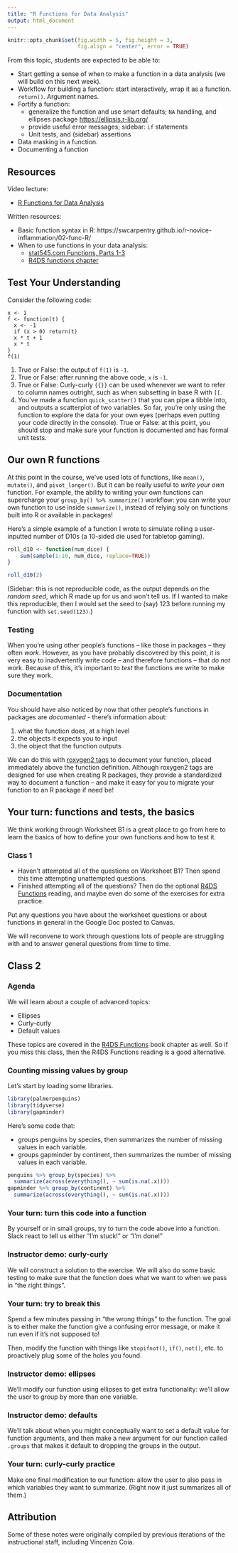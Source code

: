 ```yaml
---
title: "R Functions for Data Analysis"
output: html_document
---
```


```r
knitr::opts_chunk$set(fig.width = 5, fig.height = 3, 
                      fig.align = "center", error = TRUE)
```

From this topic, students are expected to be able to:

- Start getting a sense of when to make a function in a data analysis (we will build on this next week).
- Workflow for building a function: start interactively, wrap it as a function. `return()`. Argument names. 
- Fortify a function: 
  - generalize the function and use smart defaults; `NA` handling, and ellipses package [https://ellipsis.r-lib.org/](https://ellipsis.r-lib.org/)
  - provide useful error messages; sidebar: `if` statements
  - Unit tests, and (sidebar) assertions
- Data masking in a function.
- Documenting a function

<!-- What we're _not_ covering (this week): -->

<!-- - Documenting functions with roxygen2 (R packages) -->
<!-- - S3 objects (and other object oriented styles) (R packages) -->


## Resources

Video lecture: 

- [R Functions for Data Analysis](https://youtu.be/3nDgR7l5Tps)

Written resources:

- Basic function syntax in R: https://swcarpentry.github.io/r-novice-inflammation/02-func-R/
- When to use functions in your data analysis:
    - [stat545.com Functions, Parts 1-3](https://stat545.com/functions-part1.html)
    - [R4DS functions chapter](https://r4ds.had.co.nz/functions.html)

## Test Your Understanding

Consider the following code:

```
x <- 1
f <- function(t) {
  x <- -1
  if (x > 0) return(t)
  x * t + 1
  x * t
}
f(1)
```

1. True or False: the output of `f(1)` is `-1`. 
2. True or False: after running the above code, `x` is `-1`. 
3. True or False: Curly-curly `{{}}` can be used whenever we want to refer to column names outright, such as when subsetting in base R with `[[`.
4. You've made a function `quick_scatter()` that you can pipe a tibble into, and outputs a scatterplot of two variables. So far, you're only using the function to explore the data for your own eyes (perhaps even putting your code directly in the console). True or False: at this point, you should stop and make sure your function is documented and has formal unit tests. 


## Our own R functions

At this point in the course, we've used lots of functions, like `mean()`, `mutate()`, and `pivot_longer()`. But it can be really useful to *write your own* function. For example, the ability to writing your own functions can supercharge your `group_by() %>% summarize()` workflow: you can write your own function to use inside `summarize()`, instead of relying soly on functions built into R or available in packages! 

Here's a simple example of a function I wrote to simulate rolling a user-inputted number of D10s (a 10-sided die used for tabletop gaming).

```r
roll_d10 <- function(num_dice) { 
    sum(sample(1:10, num_dice, replace=TRUE))
}

roll_d10(2)
```

(Sidebar: this is not reproducible code, as the output depends on the *random seed*, which R made up for us and won't tell us. If I wanted to make this reproducible, then I would set the seed to (say) 123 before running my function with `set.seed(123)`.)

### Testing 

When you're using other people's functions -- like those in packages -- they often *work*. However, as you have probably discovered by this point, it is very easy to inadvertently write code -- and therefore functions -- that *do not* work. Because of this, it's important to *test* the functions we write to make sure they work. 

### Documentation

You should have also noticed by now that other people's functions in packages are *documented* - there's information about: 

1. what the function does, at a high level 
2. the objects it expects you to input 
3. the object that the function outputs 

We can do this with [roxygen2 tags](https://roxygen2.r-lib.org/articles/rd-formatting.html) to document your function, placed immediately above the function definition. Although roxygen2 tags are designed for use when creating R packages, they provide a standardized way to document a function -- and make it easy for you to migrate your function to an R package if need be!

<!-- Here's an example of documentation for my `roll_d10()` functions with roxygen2 tags.  -->

<!-- ```{r, eval = FALSE}  -->
<!-- #' Rolls D10s  -->
<!-- #'  -->
<!-- #' This function rolls `num_dice` 10-sided die/dice (i.e. D10s)  -->
<!-- #' and returns the sum of the numbers #' on the die/dice.  -->
<!-- #'  -->
<!-- #' @param num_dice the number of D10 dice to be rolled  -->
<!-- #'  -->
<!-- #' @return Returns the sum of the numbers on the rolled die -->
<!-- roll_d10 <- function(num_dice) {  -->
<!--     sum(sample(1:10, num_dice, replace=TRUE)) -->
<!-- } -->

<!-- roll_d10(2) -->
<!-- ``` -->

## Your turn: functions and tests, the basics 

We think working through Worksheet B1 is a great place to go from here to learn the basics of how to define your own functions and how to test it. 


### Class 1

- Haven't attempted all of the questions on Worksheet B1? Then spend this time attempting unattempted questions. 
- Finished attempting all of the questions? Then do the optional [R4DS Functions](https://r4ds.hadley.nz/functions) reading, and maybe even do some of the exercises for extra practice. 

Put any questions you have about the worksheet questions or about functions in general in the Google Doc posted to Canvas. 

We will reconvene to work through questions lots of people are struggling with and to answer general questions from time to time. 

## Class 2 

### Agenda 

We will learn about a couple of advanced topics: 

- Ellipses
- Curly-curly 
- Default values

These topics are covered in the [R4DS Functions](https://r4ds.hadley.nz/functions) book chapter as well. So if you miss this class, then the R4DS Functions reading is a good alternative. 

### Counting missing values by group

Let's start by loading some libraries. 

```r
library(palmerpenguins)
library(tidyverse)
library(gapminder)
```

Here's some code that: 

- groups penguins by species, then summarizes the number of missing values in 
each variable. 
- groups gapminder by continent, then summarizes the number of missing values in 
each variable. 

```r
penguins %>% group_by(species) %>% 
  summarize(across(everything(), ~ sum(is.na(.x))))
gapminder %>% group_by(continent) %>% 
  summarize(across(everything(), ~ sum(is.na(.x))))
```

### Your turn: turn this code into a function 

By yourself or in small groups, try to turn the code above into a function. Slack react to tell us either "I'm stuck!" or "I'm done!" 

### Instructor demo: curly-curly 

We will construct a solution to the exercise. We will also do some basic testing
to make sure that the function does what we want to when we pass in "the right things". 

### Your turn: try to break this 

Spend a few minutes passing in "the wrong things" to the function. The goal is to either make the function give a confusing error message, or make it run even if it's not supposed to!  

Then, modify the function with things like `stopifnot()`, `if()`, `not()`, etc. to proactively plug some of the holes you found. 

### Instructor demo: ellipses 

We'll modify our function using ellipses to get extra functionality: we'll allow the user to group by more than one variable. 

### Instructor demo: defaults 

We'll talk about when you might conceptually want to set a default value for function arguments, and then make a new argument for our function called `.groups` that makes it default to dropping the groups in the output. 

### Your turn: curly-curly practice 

Make one final modification to our function: allow the user to also pass in which variables they want to summarize. (Right now it just summarizes all of them.)


<!-- ## Advanced topic: curly-curly  -->

<!-- Sometimes your function needs to take in variable names without quotation marks and work with them that way. For example, `select(gapminder, lifeExp)` does not put quotation marks around `lifeExp` -- the reasoning being that `lifeExp` is like a variable in our workspace, if we were to include column names in our R Environment -- and `select("gapminder", "lifeExp")` will not do the same thing.  -->

<!-- If your function needs to do this, then you need to work with the arguments with extra care inside the function definition. Whenever we use those arguments, we need to  embrace them within two curly brackets -- an operator called "curly curly".  -->

<!-- Take this function that produces a quick scatterplot between two columns in a dataset as an example.  -->

<!-- ```{r} -->
<!-- library(gapminder) -->

<!-- quick_scatter <- function(data, x, y) { -->
<!--   ggplot(data, aes({{ x }}, {{ y }})) + -->
<!--     geom_point() -->
<!-- } -->

<!-- quick_scatter(gapminder, x = gdpPercap, y = lifeExp) -->
<!-- ``` -->

<!-- For example, consider making a function to produce a quick scatterplot between two columns in a dataset: -->

<!-- ```{r} -->
<!-- quick_scatter <- function(data, x, y) { -->
<!--   ggplot(data, aes(x, y)) + -->
<!--     geom_point() -->
<!-- } -->
<!-- ``` -->

<!-- The function won't work: -->

<!-- ```{r, error = TRUE} -->
<!-- quick_scatter(gapminder, x = gdpPercap, y = lifeExp) -->
<!-- ``` -->

<!-- The reason is that R is looking for variables named `gdpPercap` and `lifeExp` in the workspace, and cannot find them. To fix the problem, we can change the function definition so that `x` and `y` are embraced within two curly brackets -- an operator called "curly curly":  -->

<!-- ```{r} -->
<!-- quick_scatter <- function(data, x, y) { -->
<!--   ggplot(data, aes({{ x }}, {{ y }})) + -->
<!--     geom_point() -->
<!-- } -->
<!-- ``` -->

<!-- Now the function will work: -->

<!-- ```{r, fig.width = 3, fig.height = 2} -->
<!-- quick_scatter(gapminder, x = gdpPercap, y = lifeExp) -->
<!-- ``` -->

<!-- But, you can only use curly-curly when passing your function's argument to another function _that's anticipating a variable name without brackets_. For example, consider subsetting a data frame by a column name using `[[`, where quotation marks are needed: -->

<!-- ```{r} -->
<!-- mtcars[["wt"]] -->
<!-- ``` -->

<!-- Here's a function that subsets a data frame using `[[`, not using curly-curly: -->

<!-- ```{r} -->
<!-- my_subset <- function(data, variable) { -->
<!--     data[[variable]] -->
<!-- } -->
<!-- ``` -->

<!-- The function is anticipating quotation marks, and will fail without them: -->

<!-- ```{r, error = TRUE} -->
<!-- my_subset(mtcars, "wt")  -->
<!-- my_subset(mtcars, wt) -->
<!-- ``` -->

<!-- Using curly-curly doesn't grant the `[[` subsetting any data masking powers -- data masking (i.e. the practice of allowing you to refer to variables in the "current" data frame without quotation marks or other frills) must already be in place, as they are in `dplyr` and `ggplot2` functions: -->

<!-- ```{r} -->
<!-- my_subset <- function(data, variable) { -->
<!--     data[[{{ variable }}]] -->
<!-- } -->
<!-- ``` -->

<!-- We get an error if we don't include quotation marks: -->

<!-- ```{r, error = TRUE} -->
<!-- my_subset(mtcars, wt) -->
<!-- ``` -->

<!-- Useful hint: in the `dplyr` documentation, if you spy the words "data masking" or "tidy selection", then you will need to curly-curly your arguments when using those functions within your custom function. -->




<!-- A user-defined function needs three things:  -->

<!-- 1. A name - self explanatory. -->
<!-- 2. Arguments, to take in values from the user.  -->
<!-- 3. Body, to define what code is executed when the function is run.  -->

<!-- ```{r, eval=FALSE} -->
<!-- name <- function(arguments) {  -->
<!--   body   -->
<!-- } -->
<!-- ``` -->

<!-- Once defined, you can call the function using the following syntax:  -->
<!-- ```{r, eval=FALSE} -->
<!-- name(new_arguments) -->
<!-- ``` -->

<!-- Here is an example of a user-defined function in action:  -->
<!-- ```{r} -->
<!-- roll_d10 <- function(num_dice) {  -->
<!--     sum(sample(1:10, num_dice, replace=TRUE)) -->
<!-- } -->

<!-- roll_d10(2) -->
<!-- ``` -->

<!-- Some topics: -->

<!-- - Curly brackets vs. no curly brackets. -->
<!-- - `return()` vs. no `return()`. -->
<!-- - Argument defaults vs. no argument defaults. -->
<!-- - Argument names as "dummy variables", independent of what's named in your workspace.  -->

<!-- ## Functions: an example -->

<!-- ```{r, message = FALSE, warning = FALSE} -->
<!-- library(tidyverse) -->
<!-- library(gapminder) -->
<!-- library(testthat) -->
<!-- library(patchwork) -->
<!-- ``` -->

<!-- Sometimes it's useful to work with the _log_ of a variable with a positive skew, such as `gapminder`'s GDP per capita: -->

<!-- ```{r} -->
<!-- gdpPercap_plot <-  -->
<!--   ggplot(gapminder, aes(gdpPercap)) + -->
<!--     geom_histogram() + -->
<!--     theme_minimal() -->

<!-- log_gdpPercap_plot <-  -->
<!--   ggplot(gapminder, aes(log(gdpPercap))) + -->
<!--     geom_histogram() + -->
<!--     theme_minimal() -->

<!-- gdpPercap_plot + log_gdpPercap_plot -->
<!-- ``` -->

<!-- And, it's sometimes useful to scale a variable to have mean 0 and variance 1. We'll do both: -->

<!-- ```{r} -->
<!-- gapminder %>%  -->
<!--   mutate(gdpPercap_scaled = (log(gdpPercap) - mean(log(gdpPercap))) / sd(log(gdpPercap)), -->
<!--          pop_scaled = (log(pop) - mean(log(pop))) / sd(log(pop))) -->

<!-- gapminder %>%  -->
<!--   mutate(gdpPercap = (log(gdpPercap) - mean(log(gdpPercap))) /  -->
<!--            sd(log(gdpPercap)), -->
<!--          pop = (log(pop) - mean(log(pop))) / sd(log(pop))) -->
<!-- ``` -->

<!-- Where might there be repetition in this analysis? Where __is__ there repetition? -->

<!-- - Doing this scaling over and over again throughout the analysis. -->
<!-- - Repetition across multiple variables, like `pop` and `lifeExp` -->
<!-- - `gdpPercap` appears three times. -->

<!-- Solve the problem of repetition by writing _functions_. -->

<!-- Turn the above into a function. -->

<!-- ```{r} -->
<!-- my_scale <- function(x, remove_na = TRUE, ...) { -->
<!--   logx <- log(x) -->
<!--   (logx - mean(logx, na.rm = remove_na, ...)) / sd(logx, na.rm = remove_na) -->
<!-- } -->
<!-- my_scale(1:10) -->
<!-- ``` -->

<!-- Now we can use the function in our previous dplyr workflow: -->

<!-- ```{r} -->
<!-- gapminder %>%  -->
<!--   mutate(gdpPercap = my_scale(gdpPercap), -->
<!--          pop = my_scale(pop)) -->
<!-- ``` -->

<!-- Each function you create shouldn't do too much, but rather should do one thing well. Don't [make a gigantic `descrip()` function](https://github.com/statdivlab/rigr/blob/1a6f6984a3f1fd4d3cc6a7dba8a213c041cde33f/R/descrip.R) that attempts to do everything. Modularizing computation into smaller functions makes troubleshooting much easier. (Sorry, Scott!! It had to be said!!!!) -->

<!-- Let's take a moment to talk about the "..." argument before we move on. In short, it lets the user of your function pass in any number of additional arguments. Above, we used "..." to allow the user flexibility to take advantage of secret undocumented features of the `mean()` function.  -->

<!-- However, that exact same flexibility can cause you headaches down the road. The [tidyverse design guide](https://design.tidyverse.org/dots-position.html) goes over details and best practices of "..." usage that help keep you happy and the user safe.  -->

<!-- ## Function arguments -->

<!-- Some common function argument additions: -->

<!-- - `na.rm`, an indication of whether you should remove NA values or not. -->
<!-- - `verbose`, useful if you have either a potentially long computation, or a computation where you may want to see more details (such as function inversion or optimization). -->

<!-- ## Documenting your function -->

<!-- ## Testing your functions -->

<!-- `testthat` is a collection of functions developed by Hadley Wickham that makes unit testing easy for developers. You can read more about the structure of tests [here](https://r-pkgs.org/testing-basics.html#test-organisation). In a nutshell, tests are organized hierarchically: **expectations** are grouped into **tests**. Functions that start with `expect_` describe the expected result of a computation (e.g. Does it have the right class?) - these are expectations. Tests are created with `test_that()` and they group together multiple *expectations* to test the output of a function (at their simplest level).  -->

<!-- Let's test the `my_scale()` function we made earlier, first informally. -->

<!-- ```{r} -->
<!-- my_scale(exp(c(1, 3)), verbose = TRUE) -->
<!-- my_scale(exp(c(1, 3, NA))) -->
<!-- my_scale(1:10) -->
<!-- my_scale(1:10, trim = 0.1, foobar = 3) -->
<!-- ``` -->

<!-- Now, write a formal test that doesn't require eyeballs on the code: -->

<!-- ```{r} -->
<!-- test_that("Basic testing", { -->
<!--   expect_equal(my_scale(exp(c(1, 3))), (c(1, 3) - 2) / sqrt(2)) -->
<!--   expect_equal(my_scale(exp(c(1, 3, NA))), (c(1, 3, NA) - 2) / sqrt(2)) -->
<!--   expect_error(my_scale(letters)) -->
<!-- }) -->
<!-- ``` -->

<!-- Testing your functions is a way of recognizing that your data analysis will evolve, and is a way of knowing which of your functions need updating if you make a breaking change in your analysis.  -->

<!-- ## A return to dplyr scoped variants with `across()` -->

<!-- Let's try our function applied to multiple columns of the `gapminder` dataset using dplyr's `across()` function, reducing even more repeated code. -->

<!-- ```{r} -->
<!-- gapminder %>%  -->
<!--   mutate(across(c("gdpPercap", "pop"), my_scale)) -->
<!-- ``` -->

<!-- ## Function arguments without quotation marks: curly-curly -->


## Attribution 

Some of these notes were originally compiled by previous iterations of the instructional staff, including Vincenzo Coia. 